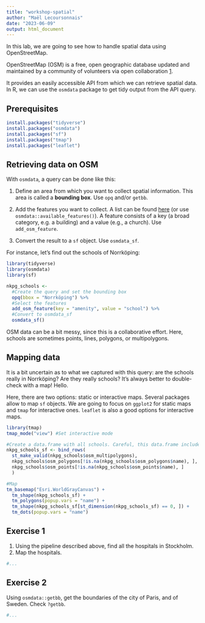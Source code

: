 ```yaml
---
title: "workshop-spatial"
author: "Maël Lecoursonnais"
date: "2023-06-09"
output: html_document
---
```


In this lab, we are going to see how to handle spatial data using OpenStreetMap.

OpenStreetMap (OSM) is a free, open geographic database updated and maintained by a community of volunteers via open collaboration [1](https://en.wikipedia.org/wiki/OpenStreetMap).

It provides an easily accessible API from which we can retrieve spatial data. In R, we can use the `osmdata` package to get tidy output from the API query.

## Prerequisites

```r
install.packages("tidyverse")
install.packages("osmdata")
install.packages("sf")
install.packages("tmap")
install.packages("leaflet")
```

## Retrieving data on OSM

With `osmdata`, a query can be done like this:

  1. Define an area from which you want to collect spatial information. This area is called a **bounding box**. Use `opq` and/or `getbb`. 
  
  2. Add the features you want to collect. A list can be found [here](https://wiki.openstreetmap.org/wiki/Map_features) (or use `osmdata::available_features()`). A feature consists of a key (a broad category, e.g. a building) and a value (e.g., a church). Use `add_osm_feature`.
  
  3. Convert the result to a `sf` object. Use `osmdata_sf`.

For instance, let's find out the schools of Norrköping:
```r
library(tidyverse)
library(osmdata)
library(sf)

nkpg_schools <- 
  #Create the query and set the bounding box
  opq(bbox = "Norrköping") %>% 
  #Select the features
  add_osm_feature(key = "amenity", value = "school") %>%
  #Convert to osmdata_sf
  osmdata_sf()
```

OSM data can be a bit messy, since this is a collaborative effort. Here, schools are sometimes points, lines, polygons, or multipolygons.

## Mapping data

It is a bit uncertain as to what we captured with this query: are the schools really in Norrköping? Are they really schools? It's always better to double-check with a map! Hello.

Here, there are two options: static or interactive maps. Several packages allow to map `sf` objects. We are going to focus on `ggplot2` for static maps and `tmap` for interactive ones. `leaflet` is also a good options for interactive maps.

```r
library(tmap)
tmap_mode("view") #Set interactive mode

#Create a data.frame with all schools. Careful, this data.frame includes multiple geometries!
nkpg_schools_sf <- bind_rows(
  st_make_valid(nkpg_schools$osm_multipolygons),
  nkpg_schools$osm_polygons[!is.na(nkpg_schools$osm_polygons$name), ],
  nkpg_schools$osm_points[!is.na(nkpg_schools$osm_points$name), ]
  ) 

#Map
tm_basemap("Esri.WorldGrayCanvas") +
  tm_shape(nkpg_schools_sf) +
  tm_polygons(popup.vars = "name") +
  tm_shape(nkpg_schools_sf[st_dimension(nkpg_schools_sf) == 0, ]) +
  tm_dots(popup.vars = "name")
```

## Exercise 1

  1. Using the pipeline described above, find all the hospitals in Stockholm.
  2. Map the hospitals.
  
```r
#...
```

## Exercise 2

Using `osmdata::getbb`, get the boundaries of the city of Paris, and of Sweden. Check `?getbb`.

```r
#...
```

  










